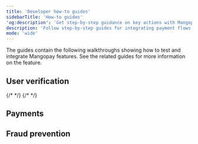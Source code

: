 ```yaml
---
title: 'Developer how-to guides'
sidebarTitle: 'How-to guides'
'og:description': 'Get step-by-step guidance on key actions with Mangopay, from Processing payments to managing user verification.'  
description: 'Follow step-by-step guides for integrating payment flows and user verification.' 
mode: 'wide' 
---
```


The guides contain the following walkthroughs showing how to test and integrate Mangopay features. See the related guides for more information on the feature.

## User verification

<CardGroup cols={2}>
  {/* <Card title="Turn a Natural Payer into an Owner" href="/how-to/turn-payer-owner-natural-users"></Card> */}
  {/* <Card title="Turn a Legal Payer into an Owner" href="/how-to/turn-payer-owner-legal-users"></Card> */}
  <Card title="Submit a KYC document for verification" href="/guides/users/verification/documents/submission/how-to"></Card>
  <Card title="Submit a UBO declaration" href="/guides/users/verification/beneficial-owners/how-to"></Card>
</CardGroup>


## Payments

<CardGroup cols={2}>
  <Card title="Validate a card without debiting a payment" href="/guides/payment-methods/card/validation/how-to"></Card>
  <Card title="Process a card payment" href="/guides/payment-methods/card/direct/how-to"></Card>
  <Card title="Process a recurring card payment" href="/guides/payment-methods/card/recurring/how-to"></Card>
  <Card title="Process a 7-day card preauthorization" href="/guides/payment-methods/card/preauthorization/how-to"></Card>
  <Card title="Process a 30-day card preauthorization" href="/guides/payment-methods/card/deposit-preauthorization/how-to"></Card>
  <Card title="Process a SEPA Direct Debit payment" href="/guides/payment-methods/banking/direct-debit/sepa/how-to"></Card>
  <Card title="Attach a virtual IBAN to a Wallet" href="/guides/payment-methods/banking/virtual-iban/how-to"></Card>
  <Card title="Process an Apple Pay payment" href="/guides/payment-methods/apple-pay/how-to"></Card>
  <Card title="Process a Google Pay payment " href="/guides/payment-methods/google-pay/how-to"></Card>
  <Card title="Process a refund" href="/guides/refunds/how-to"></Card>
  <Card title="Process an Instant Payout" href="/guides/payouts/instant/how-to"></Card>
</CardGroup>

## Fraud prevention

<CardGroup cols={2}>
  <Card title="Integrate the profiler - Web" href="/how-to/guides/fraud-prevention/profiler/web"></Card>
  <Card title="Integrate the profiler - iOS" href="/how-to/guides/fraud-prevention/profiler/ios"></Card>
  <Card title="Integrate the profiler - Android" href="/how-to/guides/fraud-prevention/profiler/android"></Card>
</CardGroup>
